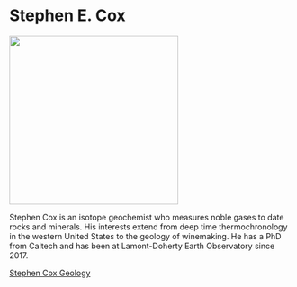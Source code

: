 
# Stephen E. Cox {.unnumbered}



![](profile/cox.jpg){fig-alt="Stephen Cox headshot." width="300"}

Stephen Cox is an isotope geochemist who measures noble gases to date rocks and minerals. His interests extend from deep time thermochronology in the western United States to the geology of winemaking. He has a PhD from Caltech and has been at Lamont-Doherty Earth Observatory since 2017.

[Stephen Cox Geology](https://www.stephencoxgeology.com)

